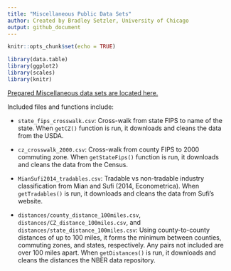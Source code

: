```yaml
---
title: "Miscellaneous Public Data Sets"
author: Created by Bradley Setzler, University of Chicago
output: github_document
---
```


```r
knitr::opts_chunk$set(echo = TRUE)
```

```r
library(data.table)
library(ggplot2)
library(scales)
library(knitr)
```



[Prepared Miscellaneous data sets are located here.](https://github.com/setzler/EconData/tree/master/DataRepo/Miscellaneous/)


Included files and functions include:

- `state_fips_crosswalk.csv`: Cross-walk from state FIPS to name of the state. When `getCZ()` function is run, it downloads and cleans the data from the USDA.

- `cz_crosswalk_2000.csv`: Cross-walk from county FIPS to 2000 commuting zone. When `getStateFips()` function is run, it downloads and cleans the data from the Census.

- `MianSufi2014_tradables.csv`: Tradable vs non-tradable industry classification from Mian and Sufi (2014, Econometrica). When `getTradables()` is run, it downloads and cleans the data from Sufi's website.

- `distances/county_distance_100miles.csv`, `distances/CZ_distance_100miles.csv`, and `distances/state_distance_100miles.csv`: Using county-to-county distances of up to 100 miles, it forms the minimum between counties, commuting zones, and states, respectively. Any pairs not included are over 100 miles apart. When `getDistances()` is run, it downloads and cleans the distances the NBER data repository.


